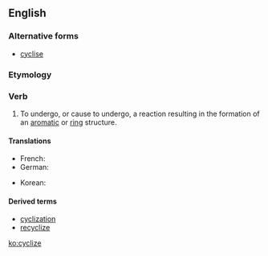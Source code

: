 ==English==

===Alternative forms===
* [[cyclise]]

===Etymology===
{{suffix|cycle|ize}}

===Verb===
{{en-verb|cycliz|ing}}

# {{context|chemistry|lang=en}} To undergo, or cause to undergo, a reaction resulting in the formation of an [[aromatic]] or [[ring]] structure.

====Translations====
{{trans-top|to undergo a reaction}}
* French: {{t+|fr|cycliser}}
* German: {{t|de|cyclisieren}}
{{trans-mid}}
* Korean: {{t|ko|고리화하다|tr=gorihwahada}}
{{trans-bottom}}

====Derived terms====
* [[cyclization]]
* [[recyclize]]

[[ko:cyclize]]